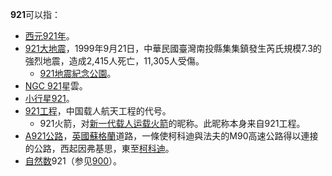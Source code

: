 '''921'''可以指：
* [[西元|西元]][[921年|921年]]。
* [[921大地震|921大地震]]，1999年9月21日，中華民國臺灣南投縣集集鎮發生芮氏規模7.3的強烈地震，造成2,415人死亡，11,305人受傷。
** [[921地震紀念公園|921地震紀念公園]]。
* [[NGC_921|NGC 921]]星雲。
* [[小行星921|小行星921]]。
* [[921工程|921工程]]，中国载人航天工程的代号。
** 921火箭，对[[新一代载人运载火箭|新一代载人运载火箭]]的昵称。此昵称本身来自921工程。
* [[A921公路|A921公路]]，[[英國|英國]][[蘇格蘭|蘇格蘭]]道路，一條使柯科迪與法夫的M90高速公路得以連接的公路，西起因弗基思，東至[[柯科迪|柯科迪]]。
* [[自然数|自然数]]921（参见[[900#921|900]]）。
{{disambig|Cat=数字消歧义}}